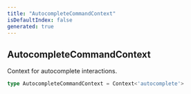```yaml
---
title: "AutocompleteCommandContext"
isDefaultIndex: false
generated: true
---
```



<!-- This file was generated from the CommandKit source. Do not modify. Instead, re-run the "docgen" script -->


## AutocompleteCommandContext

<GenerationInfo sourceFile="packages/commandkit/src/app/commands/Context.ts" sourceLine="108" packageName="commandkit" />

Context for autocomplete interactions.

```ts title="Signature"
type AutocompleteCommandContext = Context<'autocomplete'>
```
